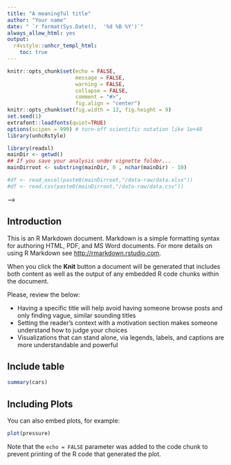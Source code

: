 ```yaml
---
title: "A meaningful title"
author: "Your name"
date: " `r format(Sys.Date(),  '%d %B %Y')`"
always_allow_html: yes
output:
  r4vstyle::unhcr_templ_html:
    toc: true
---
```


<!--
2.1 All packages used are loaded upfront so the reader knows which are required to replicate the analysis. 
2.2 Messages and warnings resulting from loading the package are suppressed. 
2.3 Explanation is provided regarding the purpose of each package (there are over 10,000 packages, don't assume that I know why you loaded each package).
-->

```r
knitr::opts_chunk$set(echo = FALSE, 
                      message = FALSE, 
                      warning = FALSE, 
                      collapse = FALSE,
                      comment = "#>",
                      fig.align = "center")
knitr::opts_chunk$set(fig.width = 12, fig.height = 9)
set.seed(1)
extrafont::loadfonts(quiet=TRUE)
options(scipen = 999) # turn-off scientific notation like 1e+48
library(unhcRstyle)

```


<!--
3.1 Original source where the data was obtained is cited and, if possible, hyperlinked. 
3.2 Source data is thoroughly explained (i.e. what was the original purpose of the data, when was it collected, how many variables did the original have, explain any peculiarities of the source data such as how missing values are recorded, or how data was imputed, etc.). 
3.3 Data importing and cleaning steps are explained in the text (tell me why you are doing the data cleaning activities that you perform) and follow a logical process.
3.4 Once your data is clean, show what the final data set looks like. However, do not print off a data frame with 200+ rows; show me the data in the most condensed form possible. 
3.5 Provide summary information about the variables of concern in your cleaned data set. Do not just print off a bunch of code chunks with str(), summary(), etc. Rather, provide me with a consolidated explanation, either with a table that provides summary info for each variable or a nicely written summary paragraph with inline code.
-->



```r

library(readxl)
mainDir <- getwd()
## If you save your analysis under vignette folder...
mainDirroot <- substring(mainDir, 0 , nchar(mainDir) - 10)

#df <- read_excel(paste0(mainDirroot,"/data-raw/data.xlsx"))
#df <- read.csv(paste0(mainDirroot,"/data-raw/data.csv"))

```
-->

## Introduction
<!-- 
1.1 Provide an introduction that explains the problem statement you are addressing. Why should I be interested in this? 
1.2 Provide a short explanation of how you plan to address this problem statement (the data used and the methodology employed) 
1.3 Discuss your current proposed approach/analytic technique you think will address (fully or partially) this problem. 
1.4 Explain how your analysis will help the consumer of your analysis.
-->


<!--
4.1 Discuss how you plan to uncover new information in the data that is not self-evident. What are different ways you could look at this data to answer the questions you want to answer? Do you plan to slice and dice the data in different ways, create new variables, or join separate data frames to create new summary information? How could you summarize your data to answer key questions? 
4.2 What types of plots and tables will help you to illustrate the findings to your questions? 
4.3 What do you not know how to do right now that you need to learn to answer your questions? 
4.4 Do you plan on incorporating any machine learning techniques (i.e. linear regression, discriminant analysis, cluster analysis) to answer your questions? 
-->



<!--
4.1 Discuss how you plan to uncover new information in the data that is not self-evident. What are different ways you could look at this data to answer the questions you want to answer? Do you plan to slice and dice the data in different ways, create new variables, or join separate data frames to create new summary information? How could you summarize your data to answer key questions? 
4.2 What types of plots and tables will help you to illustrate the findings to your questions? 
4.3 What do you not know how to do right now that you need to learn to answer your questions? 
4.4 Do you plan on incorporating any machine learning techniques (i.e. linear regression, discriminant analysis, cluster analysis) to answer your questions? 
-->

This is an R Markdown document. Markdown is a simple formatting syntax for authoring HTML, PDF, and MS Word documents. For more details on using R Markdown see <http://rmarkdown.rstudio.com>.

When you click the **Knit** button a document will be generated that includes both content as well as the output of any embedded R code chunks within the document. 

Please, review the below:

* Having a specific title will help avoid having someone browse posts and only finding vague, similar sounding titles
* Setting the reader's context with a motivation section makes someone understand how to judge your choices
* Visualizations that can stand alone, via legends, labels, and captions are more understandable and powerful



## Include table



```r
summary(cars)
```

## Including Plots

You can also embed plots, for example:

```r
plot(pressure)
```

Note that the `echo = FALSE` parameter was added to the code chunk to prevent printing of the R code that generated the plot.


